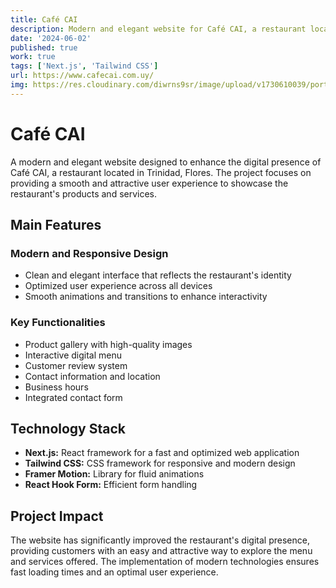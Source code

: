 ```yaml
---
title: Café CAI
description: Modern and elegant website for Café CAI, a restaurant located in Trinidad, Flores, developed with Next.js to showcase their menu, products, and services.
date: '2024-06-02'
published: true
work: true
tags: ['Next.js', 'Tailwind CSS']
url: https://www.cafecai.com.uy/
img: https://res.cloudinary.com/diwrns9sr/image/upload/v1730610039/portafolio/upuakjxuoydmc3cunnzl.png
---
```


<AutoplayVideo src="https://res.cloudinary.com/diwrns9sr/video/upload/v1743112955/portafolio/yifnngtskgvdnbap7btc.mp4" />

# Café CAI

A modern and elegant website designed to enhance the digital presence of Café CAI, a restaurant located in Trinidad, Flores. The project focuses on providing a smooth and attractive user experience to showcase the restaurant's products and services.

## Main Features

### Modern and Responsive Design

-   Clean and elegant interface that reflects the restaurant's identity
-   Optimized user experience across all devices
-   Smooth animations and transitions to enhance interactivity

### Key Functionalities

-   Product gallery with high-quality images
-   Interactive digital menu
-   Customer review system
-   Contact information and location
-   Business hours
-   Integrated contact form

## Technology Stack

-   **Next.js:** React framework for a fast and optimized web application
-   **Tailwind CSS:** CSS framework for responsive and modern design
-   **Framer Motion:** Library for fluid animations
-   **React Hook Form:** Efficient form handling

## Project Impact

The website has significantly improved the restaurant's digital presence, providing customers with an easy and attractive way to explore the menu and services offered. The implementation of modern technologies ensures fast loading times and an optimal user experience.
